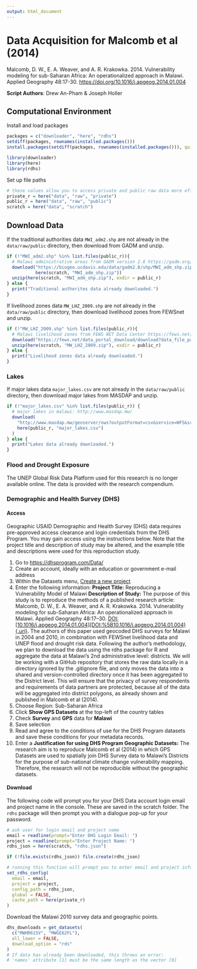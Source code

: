 ```yaml
---
output: html_document
---
```


# Data Acquisition for Malcomb et al (2014)

Malcomb, D. W., E. A. Weaver, and A. R. Krakowka. 2014. Vulnerability modeling for sub-Saharan Africa: An operationalized approach in Malawi. Applied Geography 48:17-30. [https://doi.org/10.1016/j.apgeog.2014.01.004](%5Bhttps://doi.org/10.1016/j.apgeog.2014.01.004)

**Script Authors**: Drew An-Pham & Joseph Holler

## Computational Environment

Install and load packages

```r
packages = c("downloader", "here", "rdhs")
setdiff(packages, rownames(installed.packages()))
install.packages(setdiff(packages, rownames(installed.packages())), quietly=TRUE)

library(downloader)
library(here)
library(rdhs)
```

Set up file paths

```r
# these values allow you to access private and public raw data more efficiently
private_r = here("data", "raw", "private")
public_r = here("data", "raw", "public")
scratch = here("data", "scratch")
```

## Download Data

If the traditional authorities data `MWI_adm2.shp` are not already in the `data/raw/public` directory, then download from GADM and unzip.

```r
if (!"MWI_adm2.shp" %in% list.files(public_r)){
  # Malawi administrative areas from GADM version 2.8 https://gadm.org/download_country_v2.html
  download("https://biogeo.ucdavis.edu/data/gadm2.8/shp/MWI_adm_shp.zip",
           here(scratch, "MWI_adm_shp.zip"))
  unzip(here(scratch, "MWI_adm_shp.zip"), exdir = public_r)
} else {
  print("Traditional authorites data already downloaded.")
}
```

If livelihood zones data `MW_LHZ_2009.shp` are not already in the `data/raw/public` directory, then download livelihood zones from FEWSnet and unzip.

```r
if (!"MW_LHZ_2009.shp" %in% list.files(public_r)){
  # Malawi livelihood zones from FEWS NET Data Center https://fews.net/fews-data/335
  download("https://fews.net/data_portal_download/download?data_file_path=http%3A//shapefiles.fews.net.s3.amazonaws.com/LHZ/MW_LHZ_2009.zip",            here(scratch,"MW_LHZ_2009.zip"))
  unzip(here(scratch, "MW_LHZ_2009.zip"), exdir = public_r)
} else {
  print("Livelihood zones data already downloaded.")
}
```

### Lakes

If major lakes data `major_lakes.csv` are not already in the `data/raw/public` directory, then download major lakes from MASDAP and unzip.

```r
if (!"major_lakes.csv" %in% list.files(public_r)) {
  # major lakes in malawi: http://www.masdap.mw/
  download(
    "http://www.masdap.mw/geoserver/ows?outputFormat=csv&service=WFS&srs=EPSG%3A4326&request=GetFeature&typename=geonode%3Amajor_lakes&version=1.0.0",
    here(public_r, "major_lakes.csv")
  )
} else {
  print("Lakes data already downloaded.")
}
```

### Flood and Drought Exposure

The UNEP Global Risk Data Platform used for this research is no longer available online. The data is provided with the research compendium.

### Demographic and Health Survey (DHS)

#### Access

Geographic USAID Demographic and Health Survey (DHS) data requires pre-approved access clearance and login credentials from the DHS Program. You may gain access using the instructions below. Note that the project title and description of study may be altered, and the example title and descriptions were used for this reproduction study.

1.  Go to <https://dhsprogram.com/Data/>
2.  Create an account, ideally with an education or government e-mail address
3.  Within the Datasets menu, [Create a new project](https://dhsprogram.com/data/dataset_admin/index.cfm?action=createproject)
4.  Enter the following information: **Project Title:** Reproducing a Vulnerability Model of Malawi **Description of Study:** The purpose of this study is to reproduce the methods of a published research article: Malcomb, D. W., E. A. Weaver, and A. R. Krakowka. 2014. Vulnerability modeling for sub-Saharan Africa: An operationalized approach in Malawi. Applied Geography 48:17--30. [DOI:[10.1016/j.apgeog.2014.01.004](DOI:%5B10.1016/j.apgeog.2014.01.004){.uri}](<http://dx.doi.org/10.1016/j.apgeog.2014.01.004>){.uri}. The authors of this paper used geocoded DHS surveys for Malawi in 2004 and 2010, in combination with FEWSnet livelihood data and UNEP flood and drought risk data. Following the author's methodology, we plan to download the data using the rdhs package for R and aggregate the data at Malawi's 2nd administrative level: districts. We will be working with a GitHub repository that stores the raw data locally in a directory ignored by the .gitignore file, and only moves the data into a shared and version-controlled directory once it has been aggregated to the District level. This will ensure that the privacy of survey respondents and requirements of data partners are protected, because all of the data will be aggregated into district polygons, as already shown and published in Malcomb et al (2014).
5.  Choose Region: Sub-Saharan Africa
6.  Click **Show GPS Datasets** at the top-left of the country tables
7.  Check **Survey** and **GPS** data for **Malawi**
8.  Save selection
9.  Read and agree to the conditions of use for the DHS Program datasets and save these conditions for your metadata records.
10. Enter a **Justification for using DHS Program Geographic Datasets:** The research aim is to reproduce Malcomb et al (2014) in which GPS Datasets are used to spatially join DHS Survey data to Malawi's Districts for the purpose of sub-national climate change vulnerability mapping. Therefore, the research will not be reproducible without the geographic datasets.

#### Download

The following code will prompt you for your DHS Data account login email and project name in the console. These are saved in the scratch folder. The `rdhs` package will then prompt you with a dialogue pop-up for your password.

```r
# ask user for login email and project name
email = readline(prompt="Enter DHS Login Email: ")
project = readline(prompt="Enter Project Name: ")
rdhs_json = here(scratch, "rdhs.json")

if (!file.exists(rdhs_json)) file.create(rdhs_json)

# running this function will prompt you to enter email and project information in the Console and password in a popup
set_rdhs_config(
  email = email,
  project = project,
  config_path = rdhs_json,
  global = FALSE,
  cache_path = here(private_r)
)
```

Download the Malawi 2010 survey data and geographic points.

```r
dhs_downloads = get_datasets(
  c("MWHR61SV", "MWGE62FL"),
  all_lower = FALSE,
  download_option = "rds"
)
# If data has already been downloaded, this throws an error:
# 'names' attribute [1] must be the same length as the vector [0]
```
